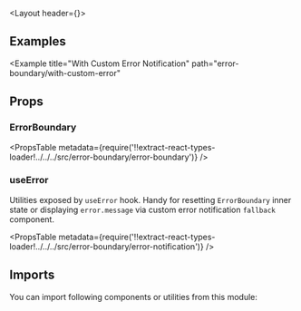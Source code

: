 


<Layout header={<PageHeader title='Error Boundary' underConstruction />}>

## Examples

<Example title="Basic Usage" path="error-boundary/basic-usage">
  <BasicUsage />
</Example>

<Example
  title="With Custom Error Notification"
  path="error-boundary/with-custom-error"
>
  <WithCustomError />
</Example>

## Props

### ErrorBoundary

<PropsTable
  metadata={require('!!extract-react-types-loader!../../../src/error-boundary/error-boundary')}
/>

### useError

Utilities exposed by `useError` hook. Handy for resetting `ErrorBoundary` inner state or displaying `error.message` via custom error notification `fallback` component.

<PropsTable
  metadata={require('!!extract-react-types-loader!../../../src/error-boundary/error-notification')}
/>

## Imports

You can import following components or utilities from this module:

<Imports
  module={ErrorBoundaryExports}
  path="@datacamp/waffles/error-boundary"
/>

</Layout>
